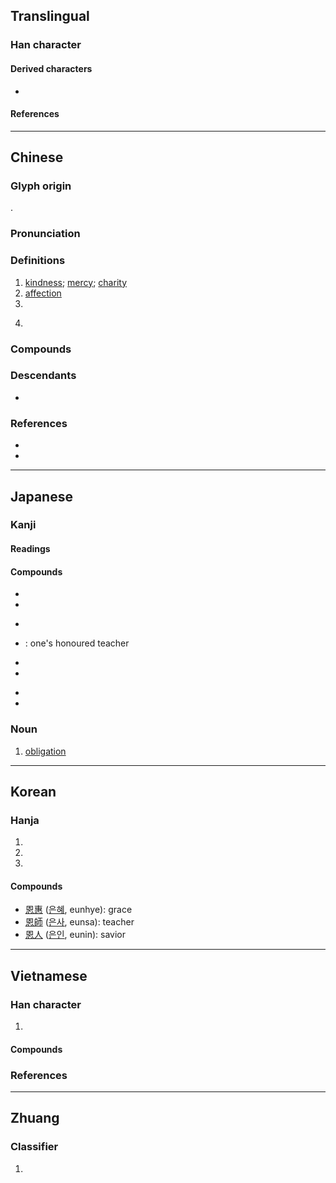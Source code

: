 {{character info}}
==Translingual==

===Han character===
{{Han char|rn=61|rad=心|as=06|sn=10|four=60330|canj=WKP|ids=⿱因心}}

====Derived characters====
* {{l|mul|[[𫣆]], [[嗯]], [[𡟯]], [[𪩊]], [[𢞴]], [[摁]], [[𬻹]], [[𬃼]], [[煾]], [[𤨒]], [[䅰]], [[𨪜]], [[蒽]], [[𤹕]]}}

====References====
{{Han ref|kx=0385.110|dkj=10591|dj=0716.080|hdz=42290.180|uh=6069}}

----

==Chinese==
{{zh-forms|alt=㤙}}

===Glyph origin===
{{Han etym}}
{{Han compound|因|心|ls=psc|c1=p|c2=s|t2=heart}}.

===Pronunciation===
{{zh-pron
|m=ēn
|m-s=ngen1
|c=jan1
|c-t=yin1
|g=ngien1
|h=pfs=ên;gd=ên1
|j=gheng1
|mb=áing
|md=ŏng
|mn=xm,qz,jj,tp,tn,kh,lk,km,mg,hc,tc:un/zz,ct,zp,ly,yl,tn:in/na,ha,yc:ern/sx,kl:irn
<!-- ern - Dehua -->|mn-t=ng1/eng1/êng1/ing1
|mn-t_note=ng1 - Chaozhou; eng1 - Shantou, Chenghai, Raoping; êng1 - Jieyang; ing1 - Chaoyang, Puning, Huilai, Lufeng, Haifeng
|w=1en
|x=ngen1
|mc=y
|oc=y
|ma=Zh-en.ogg
|cat=n,pn
}}

===Definitions===
{{zh-hanzi}}

# [[kindness]]; [[mercy]]; [[charity]]
# [[affection]]
# {{surname|zh}}
# {{C|zh|Individuals}} {{lb|zh|Mainland}} {{zh-abbrev|恩格斯|Engels}}

===Compounds===
{{zh-der|國恩|恩愛|恩寵|恩仇|恩賜|恩德|恩典|恩公|恩惠|恩將仇報|恩情|恩人|恩榮|恩赦|恩師|恩同再造|恩物|恩義|恩怨|恩准|一飯之恩|不知恩義|世恩錄|以義割恩|伯恩|伯恩斯坦|佩恩|僕固懷恩|再生之恩|再造之恩|凱恩斯|刻薄寡恩|割恩|割恩斷義|千恩萬謝|卵翼之恩|厚恩|合恩角|君恩|吳承恩|周恩來|培恩|報恩|大恩|大恩不謝|大恩人|大恩大德|天恩|寡恩|寡恩少義|小恩小惠|布勞恩|布萊恩特|忘恩失義|忘恩背義|忘恩負義|恩主|恩主公|恩倖|恩光|恩勤|恩同父母|恩威並濟|恩威並用|恩威並著|恩威並行|恩威並重|恩官|恩宥|恩家|恩山義海|恩幸|恩念|恩怨分明|恩恤|恩斷意絕|恩斷義絕|恩旨|恩星照命|恩格斯|恩梅開江|恩榮宴|恩波|恩深義重|恩澤|恩田|恩相|恩眄|恩眷|恩禮|恩私|恩科|恩紀|恩給制|恩臨|恩臺|恩舊|恩詔|恩貢|恩賞|恩遇|恩重丘山|恩重如山|恩門|恩露|恩餉|恩養|恩養錢|恩魚|意斷恩絕|感恩|感恩圖報|感恩戴德|感恩戴義|感恩節|感恩荷德|慈恩宗|慈恩寺|慚恩|承恩|承恩門|拜恩私第|推恩|救命之恩|施仁布恩|施恩|施恩布德|梯恩梯|樹恩|沐恩|法外施恩|波恩病|洪恩|渥恩|湛恩|湯恩比|潘恩|鴻恩|澤深恩重|父母恩勤|特恩|百般恩愛|皇恩|知恩不報|知恩報恩|知遇之恩|私恩小惠|絲恩髮怨|罔極之恩|義山恩海|義斷恩絕|義海恩山|義重恩深|背恩|背恩忘義|膏恩|舊愛宿恩|蒙恩|覃恩|覆庇之恩|謝恩|負義忘恩|賣恩|辜恩背義|辜恩負義|違恩負義|金恩|開恩|隆恩|隆恩曠典|隆恩盛德|雨露之恩|霑恩|顧復之恩|魚朝恩|龍恩|恩施|師恩|宣恩|恩施土家族苗族自治州|恩平}}

===Descendants===
* {{desc|vi|ơn|bor=1}}

===References===
* {{R:yue:Hanzi}}
* {{thcwd|5973}}

----

==Japanese==

===Kanji===
{{ja-kanji|grade=5|rs=心06}}

====Readings====
{{ja-readings
|goon=おん
|kanon=おん
|kun=めぐ-み
}}

====Compounds====
{{top4}}
* {{ja-r|恩愛|おんあい}}
* {{ja-r|恩義|おんぎ}}
{{mid4}}
* {{ja-r|恩恵|おんけい}}
* {{ja-r|恩師|おんし}}: one's honoured teacher
{{mid4}}
* {{ja-r|恩赦|おんしゃ}}
* {{ja-r|恩賞|おんしょう}}
{{mid4}}
* {{ja-r|恩人|おんじん}}
* {{ja-r|恩寵|おんちょう}}
{{bottom}}

===Noun===
{{ja-noun|おん}}

# [[obligation]]

----

==Korean==

===Hanja===
{{ko-hanja|은혜|은}}

# {{hanja form of|은|[[favor]]}}
# {{hanja form of|은|[[grace]]}}
# {{hanja form of|은|[[mercy]]}}

====Compounds====
* [[恩惠]] ([[은혜]], eunhye): grace
* [[恩師]] ([[은사]], eunsa): teacher
* [[恩人]] ([[은인]], eunin): savior

----

==Vietnamese==

===Han character===
{{vi-readings|rs=心06
|hanviet=ân-tdcndg;tdcntd;gdhn
|phienthiet=
|nom=ơn-tdcndg;tdcntd;gdhn;btcn;taberd, ân-tdcndg;tdcntd;taberd
}}

# {{han tu form of|[[ân]], [[ơn]]|[[favor]]; [[grace]]}}

====Compounds====
{{der3|vi
|{{vi-l|愛恩|ái ân}}
|{{vi-l|感恩|[[cảm ơn]] / [[cám ơn]]}}
}}

===References===
<references/>

----

==Zhuang==

===Classifier===
{{za-head|classifier}}

# {{za-sawndip form of|aen}}